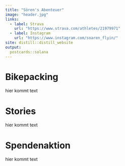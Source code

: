 ```yaml
---
title: "Sören's Abenteuer"
image: "header.jpg"
links:
  - label: Strava
    url: "https://www.strava.com/athletes/21979971"
  - label: Instagram
    url: "https://www.instagram.com/soaren_flyin/"
site: distill::distill_website
output:
  postcards::solana
---
```


# Bikepacking
hier kommt text

# Stories
hier kommt text

# Spendenaktion
hier kommt text